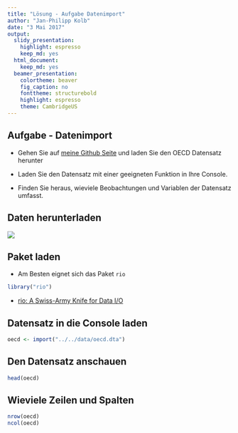```yaml
---
title: "Lösung - Aufgabe Datenimport"
author: "Jan-Philipp Kolb"
date: "3 Mai 2017"
output:
  slidy_presentation:
    highlight: espresso
    keep_md: yes
  html_document:
    keep_md: yes
  beamer_presentation:
    colortheme: beaver
    fig_caption: no
    fonttheme: structurebold
    highlight: espresso
    theme: CambridgeUS
---
```



## Aufgabe - Datenimport

- Gehen Sie auf [meine Github Seite](https://github.com/Japhilko/IntroR/blob/master/2017/data/oecd.dta?raw=true) und laden Sie den OECD Datensatz herunter
- Laden Sie den Datensatz mit einer geeigneten Funktion in Ihre Console.

- Finden Sie heraus, wieviele Beobachtungen und Variablen der Datensatz umfasst.


## Daten herunterladen

![](figure/DownloadData.PNG)


## Paket laden

- Am Besten eignet sich das Paket `rio`

```r
library("rio")
```

- [rio: A Swiss-Army Knife for Data I/O](https://cran.r-project.org/web/packages/rio/README.html)

## Datensatz in die Console laden

```r
oecd <- import("../../data/oecd.dta")
```

## Den Datensatz anschauen

```r
head(oecd)
```


## Wieviele Zeilen und Spalten

```r
nrow(oecd)
ncol(oecd)
```

